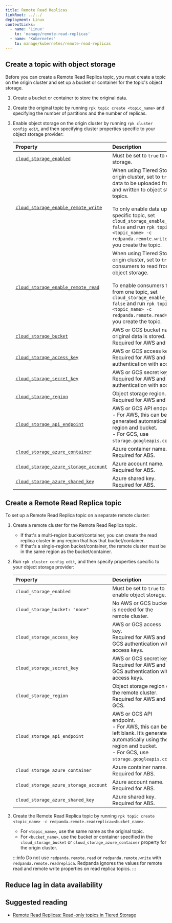 ```yaml
---
title: Remote Read Replicas
linkRoot: ../../
deployment: Linux
contextLinks:
  - name: 'Linux'
    to: 'manage/remote-read-replicas'
  - name: 'Kubernetes'
    to: manage/kubernetes/remote-read-replicas
---
```


<head>
    <meta name="title" content="Remote Read Replicas | Redpanda Docs"/>
    <meta name="description" content="Create read-only topics (Remote Read Replica topics) that mirror topics on a different cluster."/>
    <link rel="canonical" href="https://docs.redpanda.com/docs/manage/remote-read-replicas/" />
</head>



<ContextLink frontmatter={frontMatter}
/>

<AboutRemoteReadReplicas frontmatter={frontMatter}/>

## Create a topic with object storage

Before you can create a Remote Read Replica topic, you must create a topic on the origin cluster and set up a bucket or container for the topic's object storage. 

1. Create a bucket or container to store the original data.
2. Create the original topic by running `rpk topic create <topic_name>` and specifying the number of partitions and the number of replicas.
3. Enable object storage on the origin cluster by running `rpk cluster config edit`, and then specifying cluster properties specific to your object storage provider:

    | Property | Description |
    | :------  | :---------  |
    | [`cloud_storage_enabled`](../../reference/cluster-properties/#cloud_storage_enabled) | Must be set to `true` to enable object storage. |
    | [`cloud_storage_enable_remote_write`](../../reference/tunable-properties/#cloud_storage_enable_remote_write) | When using Tiered Storage on the origin cluster, set to `true` to enable data to be uploaded from Redpanda and written to object storage for all topics. <br/><br/>To only enable data upload for a specific topic, set `cloud_storage_enable_remote_write: false` and run `rpk topic create <topic_name> -c redpanda.remote.write=true` when you create the topic. |
    | [`cloud_storage_enable_remote_read`](../../reference/tunable-properties/#cloud_storage_enable_remote_read) | When using Tiered Storage on the origin cluster, set to `true` to enable consumers to read from all topics in object storage. <br/><br/>To enable consumers to only read from one topic, set `cloud_storage_enable_remote_read: false` and run `rpk topic create <topic_name> -c redpanda.remote.read=true` when you create the topic.
    | [`cloud_storage_bucket`](../../reference/cluster-properties/#cloud_storage_bucket) | AWS or GCS bucket name where the original data is stored. <br/>Required for AWS and GCS. |
    | [`cloud_storage_access_key`](../../reference/cluster-properties/#cloud_storage_access_key) | AWS or GCS access key. <br/>Required for AWS and GCS authentication with access keys. |
    | [`cloud_storage_secret_key`](../../reference/cluster-properties/#cloud_storage_secret_key) | AWS or GCS secret key. <br/>Required for AWS and GCS authentication with access keys.  |
    | [`cloud_storage_region`](../../reference/cluster-properties/#cloud_storage_region) | Object storage region. <br/>Required for AWS and GCS. |
    | [`cloud_storage_api_endpoint`](../../reference/cluster-properties/#cloud_storage_api_endpoint) | AWS or GCS API endpoint. <br/>- For AWS, this can be left blank. It’s generated automatically using the region and bucket. <br/>- For GCS, use `storage.googleapis.com`. |
    | [`cloud_storage_azure_container`](../../reference/cluster-properties/#cloud_storage_azure_container) | Azure container name. <br/>Required for ABS. |
    | [`cloud_storage_azure_storage_account`](../../reference/cluster-properties/#cloud_storage_azure_storage_account) | Azure account name. <br/>Required for ABS. |
    | [`cloud_storage_azure_shared_key`](../../reference/cluster-properties/#cloud_storage_azure_shared_key) | Azure shared key. <br/>Required for ABS. |

## Create a Remote Read Replica topic

To set up a Remote Read Replica topic on a separate remote cluster:

1. Create a remote cluster for the Remote Read Replica topic. 
   - If that's a multi-region bucket/container, you can create the read replica cluster in any region that has that bucket/container. 
   - If that's a single-region bucket/container, the remote cluster must be in the same region as the bucket/container.
2. Run `rpk cluster config edit`, and then specify properties specific to your object storage provider:

    | Property | Description |
    | :------  | :---------  |
    | `cloud_storage_enabled` | Must be set to `true` to enable object storage. |
    | `cloud_storage_bucket: "none"` | No AWS or GCS bucket is needed for the remote cluster. |
    | `cloud_storage_access_key` | AWS or GCS access key. <br/>Required for AWS and GCS authentication with access keys. |
    | `cloud_storage_secret_key` | AWS or GCS secret key. <br/>Required for AWS and GCS authentication with access keys.  |
    | `cloud_storage_region` | Object storage region of the remote cluster. <br/>Required for AWS and GCS. |
    | `cloud_storage_api_endpoint` | AWS or GCS API endpoint. <br/>- For AWS, this can be left blank. It’s generated automatically using the region and bucket. <br/>- For GCS, use `storage.googleapis.com`. |
    | `cloud_storage_azure_container` | Azure container name. <br/>Required for ABS. |
    | `cloud_storage_azure_storage_account` | Azure account name. <br/>Required for ABS. |
    | `cloud_storage_azure_shared_key` | Azure shared key. <br/>Required for ABS. |

3. Create the Remote Read Replica topic by running `rpk topic create <topic_name> -c redpanda.remote.readreplica=<bucket_name>`. 
    - For `<topic_name>`, use the same name as the original topic. 
    - For `<bucket_name>`, use the bucket or container specified in the `cloud_storage_bucket` or `cloud_storage_azure_container` property for the origin cluster.

    :::info
    Do not use `redpanda.remote.read` or `redpanda.remote.write` with `redpanda.remote.readreplica`. Redpanda ignores the values for remote read and remote write properties on read replica topics. 
    :::

## Reduce lag in data availability

<ReduceLag frontmatter={frontMatter}/>

## Suggested reading

- [Remote Read Replicas: Read-only topics in Tiered Storage](https://redpanda.com/blog/remote-read-replicas-for-distributing-work)